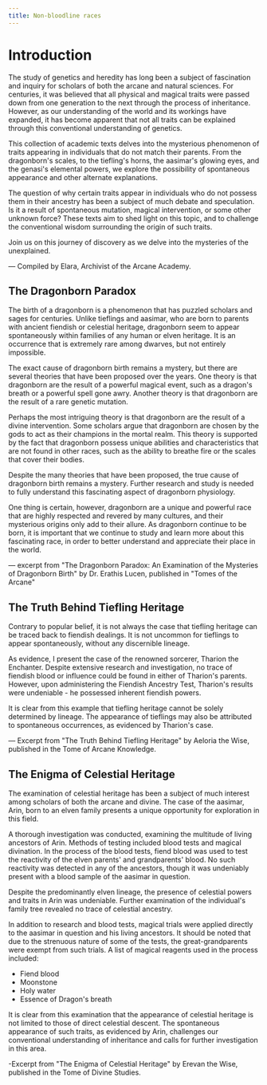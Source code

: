 ```yaml
---
title: Non-bloodline races
---
```

# Introduction

The study of genetics and heredity has long been a subject of fascination and inquiry for scholars of both the arcane and natural sciences. For centuries, it was believed that all physical and magical traits were passed down from one generation to the next through the process of inheritance. However, as our understanding of the world and its workings have expanded, it has become apparent that not all traits can be explained through this conventional understanding of genetics.

This collection of academic texts delves into the mysterious phenomenon of traits appearing in individuals that do not match their parents. From the dragonborn's scales, to the tiefling's horns, the aasimar's glowing eyes, and the genasi's elemental powers, we explore the possibility of spontaneous appearance and other alternate explanations.

The question of why certain traits appear in individuals who do not possess them in their ancestry has been a subject of much debate and speculation. Is it a result of spontaneous mutation, magical intervention, or some other unknown force? These texts aim to shed light on this topic, and to challenge the conventional wisdom surrounding the origin of such traits.

Join us on this journey of discovery as we delve into the mysteries of the unexplained.

&mdash; Compiled by Elara, Archivist of the Arcane Academy.

## The Dragonborn Paradox

The birth of a dragonborn is a phenomenon that has puzzled scholars and sages for centuries. Unlike tieflings and aasimar, who are born to parents with ancient fiendish or celestial heritage, dragonborn seem to appear spontaneously within families of any human or elven heritage. It is an occurrence that is extremely rare among dwarves, but not entirely impossible.

The exact cause of dragonborn birth remains a mystery, but there are several theories that have been proposed over the years. One theory is that dragonborn are the result of a powerful magical event, such as a dragon's breath or a powerful spell gone awry. Another theory is that dragonborn are the result of a rare genetic mutation.

Perhaps the most intriguing theory is that dragonborn are the result of a divine intervention. Some scholars argue that dragonborn are chosen by the gods to act as their champions in the mortal realm. This theory is supported by the fact that dragonborn possess unique abilities and characteristics that are not found in other races, such as the ability to breathe fire or the scales that cover their bodies.

Despite the many theories that have been proposed, the true cause of dragonborn birth remains a mystery. Further research and study is needed to fully understand this fascinating aspect of dragonborn physiology.

One thing is certain, however, dragonborn are a unique and powerful race that are highly respected and revered by many cultures, and their mysterious origins only add to their allure. As dragonborn continue to be born, it is important that we continue to study and learn more about this fascinating race, in order to better understand and appreciate their place in the world.

&mdash; excerpt from "The Dragonborn Paradox: An Examination of the Mysteries of Dragonborn Birth" by Dr. Erathis Lucen, published in "Tomes of the Arcane"

## The Truth Behind Tiefling Heritage

Contrary to popular belief, it is not always the case that tiefling heritage can be traced back to fiendish dealings. It is not uncommon for tieflings to appear spontaneously, without any discernible lineage.

As evidence, I present the case of the renowned sorcerer, Tharion the Enchanter. Despite extensive research and investigation, no trace of fiendish blood or influence could be found in either of Tharion's parents. However, upon administering the Fiendish Ancestry Test, Tharion's results were undeniable - he possessed inherent fiendish powers.

It is clear from this example that tiefling heritage cannot be solely determined by lineage. The appearance of tieflings may also be attributed to spontaneous occurrences, as evidenced by Tharion's case.

&mdash; Excerpt from "The Truth Behind Tiefling Heritage" by Aeloria the Wise, published in the Tome of Arcane Knowledge.

## The Enigma of Celestial Heritage

The examination of celestial heritage has been a subject of much interest among scholars of both the arcane and divine. The case of the aasimar, Arin, born to an elven family presents a unique opportunity for exploration in this field.

A thorough investigation was conducted, examining the multitude of living ancestors of Arin. Methods of testing included blood tests and magical divination. In the process of the blood tests, fiend blood was used to test the reactivity of the elven parents' and grandparents' blood. No such reactivity was detected in any of the ancestors, though it was undeniably present with a blood sample of the aasimar in question.

Despite the predominantly elven lineage, the presence of celestial powers and traits in Arin was undeniable. Further examination of the individual's family tree revealed no trace of celestial ancestry.

In addition to research and blood tests, magical trials were applied directly to the aasimar in question and his living ancestors. It should be noted that due to the strenuous nature of some of the tests, the great-grandparents were exempt from such trials. A list of magical reagents used in the process included:

- Fiend blood
- Moonstone
- Holy water
- Essence of Dragon's breath

It is clear from this examination that the appearance of celestial heritage is not limited to those of direct celestial descent. The spontaneous appearance of such traits, as evidenced by Arin, challenges our conventional understanding of inheritance and calls for further investigation in this area.

-Excerpt from "The Enigma of Celestial Heritage" by Erevan the Wise, published in the Tome of Divine Studies.
